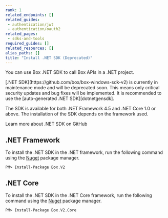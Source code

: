 ```yaml
---
rank: 1
related_endpoints: []
related_guides:
 - authentication/jwt
 - authentication/oauth2
related_pages:
 - sdks-and-tools
required_guides: []
related_resources: []
alias_paths: []
title: "Install .NET SDK (Deprecated)"
---
```

You can use Box .NET SDK to call Box APIs in a .NET
project.

<Message type='notice'>
 [.NET SDK](https://github.com/box/box-windows-sdk-v2)
 is currently in maintenance mode and will be deprecated soon.
 This means only critical security updates and bug fixes will be
 implemented.
 It is recommended to use the [auto-generated .NET SDK][dotnetgensdk].
</Message>

The SDK is available for both .NET Framework 4.5 and .NET Core 1.0 or
above. The installation of the SDK depends on the framework used.

<CTA to="https://github.com/box/box-windows-sdk-v2">
  Learn more about .NET SDK on GitHub
</CTA>

## .NET Framework

To install the .NET SDK in the .NET framework, run the following command using
the [Nuget][nuget] package manager.

```shell
PM> Install-Package Box.V2
```

## .NET Core

To install the .NET SDK in the .NET Core framework, run the following command
using the [Nuget][nuget] package manager.

```shell
PM> Install-Package Box.V2.Core
```

[nuget]: https://www.nuget.org/
[dotnetgensdk]: https://github.com/box/box-dotnet-sdk-gen

